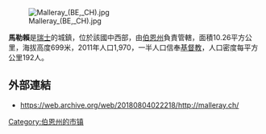 [[Image:Malleray_(BE,_CH).jpg|right]]

'''馬勒賴'''是[[瑞士|瑞士]]的城鎮，位於該國中西部，由[[伯恩州|伯恩州]]負責管轄，面積10.26平方公里，海拔高度699米，2011年人口1,970，一半人口信奉[[基督教|基督教]]，人口密度每平方公里192人。

==外部連結==
*https://web.archive.org/web/20180804022218/http://malleray.ch/ {{fr icon}}

{{Switzerland-geo-stub}}
[[Category:伯恩州的市镇|Category:伯恩州的市镇]]